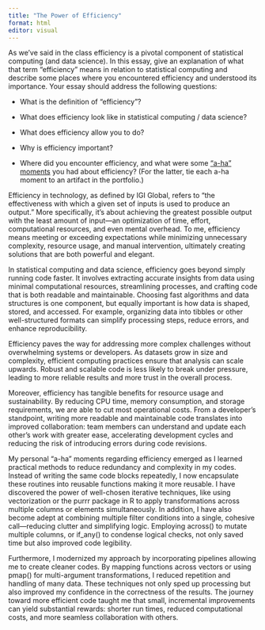 ```yaml
---
title: "The Power of Efficiency"
format: html
editor: visual
---
```


As we’ve said in the class efficiency is a pivotal component of statistical computing (and data science). In this essay, give an explanation of what that term “efficiency” means in relation to statistical computing and describe some places where you encountered efficiency and understood its importance. Your essay should address the following questions:

-   What is the definition of “efficiency”?

-   What does efficiency look like in statistical computing / data science?

-   What does efficiency allow you to do?

-   Why is efficiency important?

-   Where did you encounter efficiency, and what were some [“a-ha” moments](https://www.merriam-webster.com/dictionary/aha%20moment) you had about efficiency? (For the latter, tie each a-ha moment to an artifact in the portfolio.)

Efficiency in technology, as defined by IGI Global, refers to “the effectiveness with which a given set of inputs is used to produce an output.” More specifically, it’s about achieving the greatest possible output with the least amount of input—an optimization of time, effort, computational resources, and even mental overhead. To me, efficiency means meeting or exceeding expectations while minimizing unnecessary complexity, resource usage, and manual intervention, ultimately creating solutions that are both powerful and elegant.

In statistical computing and data science, efficiency goes beyond simply running code faster. It involves extracting accurate insights from data using minimal computational resources, streamlining processes, and crafting code that is both readable and maintainable. Choosing fast algorithms and data structures is one component, but equally important is how data is shaped, stored, and accessed. For example, organizing data into tibbles or other well-structured formats can simplify processing steps, reduce errors, and enhance reproducibility.

Efficiency paves the way for addressing more complex challenges without overwhelming systems or developers. As datasets grow in size and complexity, efficient computing practices ensure that analysis can scale upwards. Robust and scalable code is less likely to break under pressure, leading to more reliable results and more trust in the overall process.

Moreover, efficiency has tangible benefits for resource usage and sustainability. By reducing CPU time, memory consumption, and storage requirements, we are able to cut most operational costs. From a developer’s standpoint, writing more readable and maintainable code translates into improved collaboration: team members can understand and update each other’s work with greater ease, accelerating development cycles and reducing the risk of introducing errors during code revisions.

My personal “a-ha” moments regarding efficiency emerged as I learned practical methods to reduce redundancy and complexity in my codes. Instead of writing the same code blocks repeatedly, I now encapsulate these routines into reusable functions making it more reusable. I have discovered the power of well-chosen iterative techniques, like using vectorization or the purrr package in R to apply transformations across multiple columns or elements simultaneously. In addition, I have also become adept at combining multiple filter conditions into a single, cohesive call—reducing clutter and simplifying logic. Employing across() to mutate multiple columns, or if_any() to condense logical checks, not only saved time but also improved code legibility.

Furthermore, I modernized my approach by incorporating pipelines allowing me to create cleaner codes. By mapping functions across vectors or using pmap() for multi-argument transformations, I reduced repetition and handling of many data. These techniques not only sped up processing but also improved my confidence in the correctness of the results. The journey toward more efficient code taught me that small, incremental improvements can yield substantial rewards: shorter run times, reduced computational costs, and more seamless collaboration with others.
